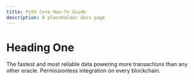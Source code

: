 ```yaml
---
title: Pyth Core How-To Guide
description: A placeholder docs page
---
```


# Heading One

The fastest and most reliable data powering more transactions than any other oracle. Permissionless integration on every blockchain.
